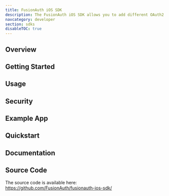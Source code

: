 ```yaml
---
title: FusionAuth iOS SDK
description: The FusionAuth iOS SDK allows you to add different OAuth2 and OpenID Connect functionalities to your iOS application. It's a highly standardized and simplified starting point for developers to easily integrate FusionAuth in their own custom iOS mobile apps by taking care of all the dependencies.
navcategory: developer
section: sdks
disableTOC: true
---
```


## Overview

<RemoteContent url="https://raw.githubusercontent.com/FusionAuth/fusionauth-ios-sdk/main/README.md"
    tags="forDocSiteOverview" />

## Getting Started

<RemoteContent url="https://raw.githubusercontent.com/FusionAuth/fusionauth-ios-sdk/main/README.md"
    tags="forDocSiteGettingStarted" />

## Usage

<RemoteContent url="https://raw.githubusercontent.com/FusionAuth/fusionauth-ios-sdk/main/README.md"
    tags="forDocSiteUsage" />

## Security

<RemoteContent url="https://raw.githubusercontent.com/FusionAuth/fusionauth-ios-sdk/main/README.md"
    tags="forDocSiteSecurity" />

## Example App

<RemoteContent url="https://raw.githubusercontent.com/FusionAuth/fusionauth-ios-sdk/main/README.md"
    tags="forDocSiteExampleApp" />

## Quickstart

<RemoteContent url="https://raw.githubusercontent.com/FusionAuth/fusionauth-ios-sdk/main/README.md"
    tags="forDocSiteQuickstart" />

## Documentation

<RemoteContent url="https://raw.githubusercontent.com/FusionAuth/fusionauth-ios-sdk/main/README.md"
    tags="forDocSiteDocumentation" />

## Source Code

The source code is available here: https://github.com/FusionAuth/fusionauth-ios-sdk/